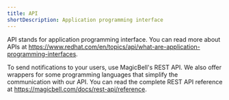 ```yaml
---
title: API
shortDescription: Application programming interface
---
```


API stands for application programming interface.
You can read more about APIs at https://www.redhat.com/en/topics/api/what-are-application-programming-interfaces.

To send notifications to your users, use MagicBell's REST API.
We also offer wrappers for some programming languages that simplify the
communication with our API. You can read the complete REST API reference
at https://magicbell.com/docs/rest-api/reference.
